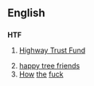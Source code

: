==English==

==={{initialism}}===
'''HTF'''

# {{US}} [[w:Highway Trust Fund|Highway Trust Fund]]
# [[happy tree friends]]
# [[How]] [[the]] [[fuck]]
